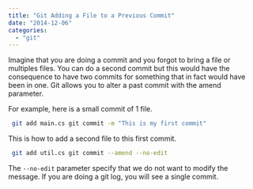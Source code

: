 ```yaml
---
title: "Git Adding a File to a Previous Commit"
date: "2014-12-06"
categories: 
  - "git"
---
```


Imagine that you are doing a commit and you forgot to bring a file or multiples files. You can do a second commit but this would have the consequence to have two commits for something that in fact would have been in one. Git allows you to alter a past commit with the amend parameter.

For example, here is a small commit of 1 file. 

```sh
 git add main.cs git commit -m "This is my first commit" 
``` 

This is how to add a second file to this first commit. 

```sh
 git add util.cs git commit --amend --no-edit 
``` 

The `--no-edit` parameter specify that we do not want to modify the message. If you are doing a git log, you will see a single commit.
